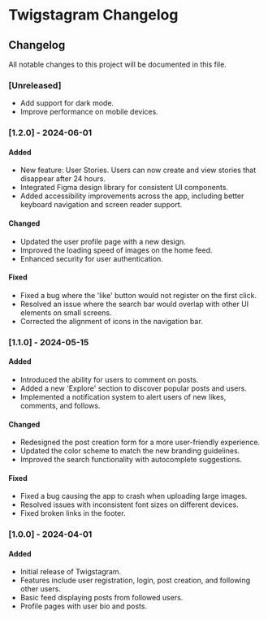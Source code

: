

<Meta title="Docs/Changelog" />

# Twigstagram Changelog

## Changelog

All notable changes to this project will be documented in this file.

### [Unreleased]
- Add support for dark mode.
- Improve performance on mobile devices.

### [1.2.0] - 2024-06-01
#### Added
- New feature: User Stories. Users can now create and view stories that disappear after 24 hours.
- Integrated Figma design library for consistent UI components.
- Added accessibility improvements across the app, including better keyboard navigation and screen reader support.

#### Changed
- Updated the user profile page with a new design.
- Improved the loading speed of images on the home feed.
- Enhanced security for user authentication.

#### Fixed
- Fixed a bug where the 'like' button would not register on the first click.
- Resolved an issue where the search bar would overlap with other UI elements on small screens.
- Corrected the alignment of icons in the navigation bar.

### [1.1.0] - 2024-05-15
#### Added
- Introduced the ability for users to comment on posts.
- Added a new 'Explore' section to discover popular posts and users.
- Implemented a notification system to alert users of new likes, comments, and follows.

#### Changed
- Redesigned the post creation form for a more user-friendly experience.
- Updated the color scheme to match the new branding guidelines.
- Improved the search functionality with autocomplete suggestions.

#### Fixed
- Fixed a bug causing the app to crash when uploading large images.
- Resolved issues with inconsistent font sizes on different devices.
- Fixed broken links in the footer.

### [1.0.0] - 2024-04-01
#### Added
- Initial release of Twigstagram.
- Features include user registration, login, post creation, and following other users.
- Basic feed displaying posts from followed users.
- Profile pages with user bio and posts.

